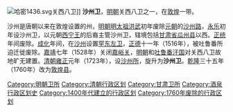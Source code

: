 [[File:哈密1436.svg|thumb]]关西八卫]]
'''沙州卫'''，[[明朝|明朝]]关西八卫之一，在[[敦煌|敦煌]]一带。

沙州是唐朝以来在敦煌设置的州，[[明朝|明朝]][[明太祖|明太祖]][[洪武|洪武]]初年废除[[元朝|元朝]]的[[沙州路|沙州路]]，[[永乐_(明朝)|永乐]]初年设沙州卫，以元朝[[西宁王|西宁王]]的后裔主管沙州卫，辖境包括[[甘肃省|甘肃省]][[瓜州县|瓜州县]]以西。[[正统_(年号)|正统]]年间废除。[[成化|成化]]年间，在[[沙州|沙州]]设置[[罕东左卫|罕东左卫]]，[[正德_(明朝)|正德]]十一年（1516年），被吐鲁番所迫迁徙废除。[[嘉靖|嘉靖]]七年（1528年）关闭[[嘉峪关|嘉峪关]]，[[明朝|明朝]]和[[吐鲁番汗国|吐鲁番汗国]]对关西八卫故地旷无建置。[[清朝|清朝]][[雍正|雍正]]元年（1723年），设[[沙州所|沙州所]]，旋升为'''沙州卫'''。[[乾隆|乾隆]]三十五年（1760年）改为[[敦煌县|敦煌县]]。

{{明朝行政区划|nocat}}
{{甘肃行政区划小作品}}
[[Category:明朝卫所|Category:明朝卫所]]
[[Category:清朝行政区划|Category:清朝行政区划]]
[[Category:甘肃卫所|Category:甘肃卫所]]
[[Category:酒泉行政区划史|Category:酒泉行政区划史]]
[[Category:1400年代建立的行政区划|Category:1400年代建立的行政区划]]
[[Category:1760年废除的行政区划|Category:1760年废除的行政区划]]
